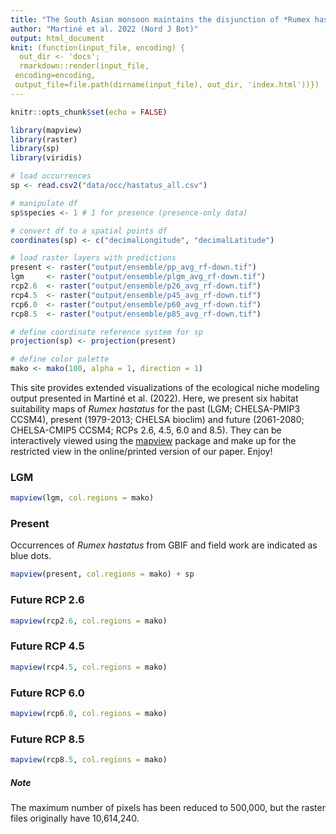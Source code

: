 ```yaml
---
title: "The South Asian monsoon maintains the disjunction of *Rumex hastatus* between the Western Himalayas and the Hengduan Mountains, Southwest China"
author: "Martiné et al. 2022 (Nord J Bot)"
output: html_document
knit: (function(input_file, encoding) {
  out_dir <- 'docs';
  rmarkdown::render(input_file,
 encoding=encoding,
 output_file=file.path(dirname(input_file), out_dir, 'index.html'))})
---
```


```r
knitr::opts_chunk$set(echo = FALSE)
```

```r
library(mapview)
library(raster)
library(sp)
library(viridis)

# load occurrences
sp <- read.csv2("data/occ/hastatus_all.csv")

# manipulate df
sp$species <- 1 # 1 for presence (presence-only data)

# convert df to a spatial points df
coordinates(sp) <- c("decimalLongitude", "decimalLatitude")

# load raster layers with predictions
present <- raster("output/ensemble/pp_avg_rf-down.tif")
lgm     <- raster("output/ensemble/plgm_avg_rf-down.tif")
rcp2.6  <- raster("output/ensemble/p26_avg_rf-down.tif")
rcp4.5  <- raster("output/ensemble/p45_avg_rf-down.tif")
rcp6.0  <- raster("output/ensemble/p60_avg_rf-down.tif")
rcp8.5  <- raster("output/ensemble/p85_avg_rf-down.tif")

# define coordinate reference system for sp
projection(sp) <- projection(present)

# define color palette
mako <- mako(100, alpha = 1, direction = 1)
```



This site provides extended visualizations of the ecological niche modeling output presented in Martiné et al. (2022). Here, we present six habitat suitability maps of *Rumex hastatus* for the past (LGM; CHELSA-PMIP3 CCSM4), present (1979-2013; CHELSA bioclim) and future (2061-2080; CHELSA-CMIP5 CCSM4; RCPs 2.6, 4.5, 6.0 and 8.5). They can be interactively viewed using the [mapview](https://r-spatial.github.io/mapview/) package and make up for the restricted view in the online/printed version of our paper. Enjoy!



### LGM
```r
mapview(lgm, col.regions = mako)
```



### Present
Occurrences of *Rumex hastatus* from GBIF and field work are indicated as blue dots.
```r
mapview(present, col.regions = mako) + sp
```



### Future RCP 2.6
```r
mapview(rcp2.6, col.regions = mako)
```



### Future RCP 4.5
```r
mapview(rcp4.5, col.regions = mako)
```



### Future RCP 6.0
```r
mapview(rcp6.0, col.regions = mako)
```



### Future RCP 8.5
```r
mapview(rcp8.5, col.regions = mako)
```



##### Note
The maximum number of pixels has been reduced to 500,000, but the raster files originally have 10,614,240.